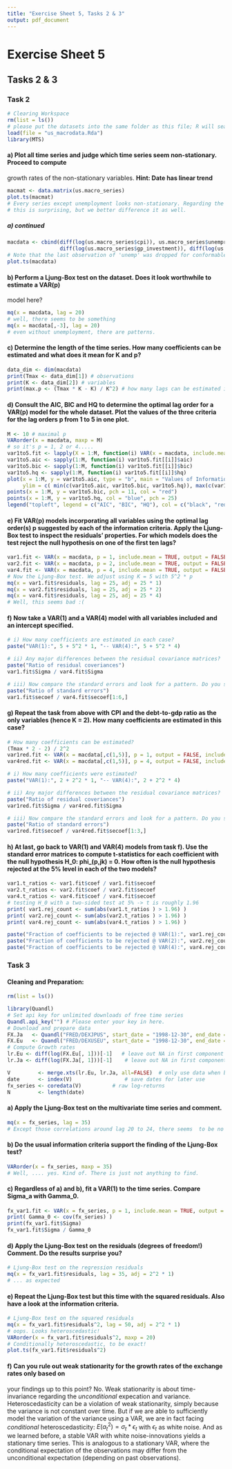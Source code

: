 ```yaml
---
title: "Exercise Sheet 5, Tasks 2 & 3"
output: pdf_document
---
```


# Exercise Sheet 5
## Tasks 2 & 3  

### Task 2
```r
# Clearing Workspace
rm(list = ls())
# please put the datasets into the same folder as this file; R will search in the latter's directory by default
load(file = "us_macrodata.Rda")
library(MTS)
```

#### a) Plot all time series and judge which time series seem non-stationary. Proceed to compute
growth rates of the non-stationary variables.
**Hint: Date has linear trend**
```r
macmat <- data.matrix(us.macro_series)
plot.ts(macmat)
# Every series except unemployment looks non-stationary. Regarding the debt-to-gdp ratio,
# this is surprising, but we better difference it as well.
```


##### a) continued
```r
macdata <- cbind(diff(log(us.macro_series$cpi)), us.macro_series$unemprate[-T], diff(log(us.macro_series$rgdp)),
                 diff(log(us.macro_series$gp_investment)), diff(log(us.macro_series$debt_gdp)))
# Note that the last observation of 'unemp' was dropped for conformable length. Its last and not first due to the date information: measurements are always from the first day of a quarter.
plot.ts(macdata)
```


#### b) Perform a Ljung-Box test on the dataset. Does it look worthwhile to estimate a VAR(p)
model here?
```r
mq(x = macdata, lag = 20)
# well, there seems to be something
mq(x = macdata[,-3], lag = 20)
# even without unemployment, there are patterns.
```

#### c) Determine the length of the time series. How many coefficients can be estimated and what does it mean for K and p?
```r
data_dim <- dim(macdata) 
print(Tmax <- data_dim[1]) # observations
print(K <- data_dim[2]) # variables
print(max.p <- (Tmax * K - K) / K^2) # how many lags can be estimated in addition to the intercept
```

#### d) Consult the AIC, BIC and HQ to determine the optimal lag order for a VAR(p) model for the whole dataset. Plot the values of the three criteria for the lag orders p from 1 to 5 in one plot.
```r
M <- 10 # maximal p 
VARorder(x = macdata, maxp = M)
# so it's p = 1, 2 or 4.....
var1to5.fit <- lapply(X = 1:M, function(i) VAR(x = macdata, include.mean = TRUE, p = i, output = FALSE))
var1to5.aic <- sapply(1:M, function(i) var1to5.fit[[i]]$aic)
var1to5.bic <- sapply(1:M, function(i) var1to5.fit[[i]]$bic)
var1to5.hq <- sapply(1:M, function(i) var1to5.fit[[i]]$hq)
plot(x = 1:M, y = var1to5.aic, type = "b", main = "Values of Information Criteria", xlab = "p",
     ylim = c( min(c(var1to5.aic, var1to5.bic, var1to5.hq)), max(c(var1to5.aic, var1to5.bic, var1to5.hq)) ) )
points(x = 1:M, y = var1to5.bic, pch = 11, col = "red")
points(x = 1:M, y = var1to5.hq, col = "blue", pch = 25)
legend("topleft", legend = c("AIC", "BIC", "HQ"), col = c("black", "red", "blue"), pch = c(NA, 11, 25), lwd = c(2, NA, NA))
```

#### e) Fit VAR(p) models incorporating all variables using the optimal lag order(s) p suggested by each of the information criteria. Apply the Ljung-Box test to inspect the residuals’ properties. For which models does the test reject the null hypothesis on one of the first ten lags?
```r
var1.fit <- VAR(x = macdata, p = 1, include.mean = TRUE, output = FALSE)
var2.fit <- VAR(x = macdata, p = 2, include.mean = TRUE, output = FALSE)
var4.fit <- VAR(x = macdata, p = 4, include.mean = TRUE, output = FALSE)
# Now the Ljung-Box test. We adjust using K = 5 with 5^2 * p
mq(x = var1.fit$residuals, lag = 25, adj = 25 * 1)
mq(x = var2.fit$residuals, lag = 25, adj = 25 * 2)
mq(x = var4.fit$residuals, lag = 25, adj = 25 * 4)
# Well, this seems bad :(
```

#### f) Now take a VAR(1) and a VAR(4) model with all variables included and an intercept specified.

```r
# i) How many coefficients are estimated in each case?
paste("VAR(1):", 5 + 5^2 * 1, "-- VAR(4):", 5 + 5^2 * 4)

# ii) Any major differences between the residual covariance matrices?
paste("Ratio of residual coveriances")
var1.fit$Sigma / var4.fit$Sigma

# iii) Now compare the standard errors and look for a pattern. Do you see the same pattern in Sigma_a ?
paste("Ratio of standard errors")
var1.fit$secoef / var4.fit$secoef[1:6,]
```

#### g) Repeat the task from above with CPI and the debt-to-gdp ratio as the only variables (hence K = 2). How many coefficients are estimated in this case?
```r
# How many coefficients can be estimated?
(Tmax * 2 - 2) / 2^2
var1red.fit <- VAR(x = macdata[,c(1,5)], p = 1, output = FALSE, include.mean = TRUE)
var4red.fit <- VAR(x = macdata[,c(1,5)], p = 4, output = FALSE, include.mean = TRUE)

# i) How many coefficients were estimated?
paste("VAR(1):", 2 + 2^2 * 1, "-- VAR(4):", 2 + 2^2 * 4)

# ii) Any major differences between the residual covariance matrices?
paste("Ratio of residual coveriances")
var1red.fit$Sigma / var4red.fit$Sigma

# iii) Now compare the standard errors and look for a pattern. Do you see the same pattern in Sigma_a ?
paste("Ratio of standard errors")
var1red.fit$secoef / var4red.fit$secoef[1:3,]
```

#### h) At last, go back to VAR(1) and VAR(4) models from task f). Use the standard error matrices to compute t-statistics for each coefficient with the null hypothesis H_0: phi_(p,jk) = 0. How often is the null hypothesis rejected at the 5% level in each of the two models? 
```r
var1.t_ratios <- var1.fit$coef / var1.fit$secoef
var2.t_ratios <- var2.fit$coef / var2.fit$secoef
var4.t_ratios <- var4.fit$coef / var4.fit$secoef
# testing H_0 with a two-sided test at 5% -> t is roughly 1.96
print( var1.rej_count <- sum(abs(var1.t_ratios ) > 1.96) )
print( var2.rej_count <- sum(abs(var2.t_ratios ) > 1.96) )
print( var4.rej_count <- sum(abs(var4.t_ratios ) > 1.96) )

paste("Fraction of coefficients to be rejected @ VAR(1):", var1.rej_count / (5 + 5^2 * 1))
paste("Fraction of coefficients to be rejected @ VAR(2):", var2.rej_count / (5 + 5^2 * 2))
paste("Fraction of coefficients to be rejected @ VAR(4):", var4.rej_count / (5 + 5^2 * 4))
```


### Task 3
#### Cleaning and Preparation:
```r
rm(list = ls())

library(Quandl)
# Set api key for unlimited downloads of free time series
Quandl.api_key("") # Please enter your key in here.
# Download and prepare data
FX.Ja   <- Quandl("FRED/DEXJPUS", start_date = "1998-12-30", end_date = "2018-12-31", type = "xts")   # Download daily data on Japan/US FX rates
FX.Eu   <- Quandl("FRED/DEXUSEU", start_date = "1998-12-30", end_date = "2018-12-31", type = "xts")  # Download daily data on Euro/US FX rates
# Compute Growth rates
lr.Eu <- diff(log(FX.Eu[, 1]))[-1]   # leave out NA in first component via [-1]
lr.Ja <- diff(log(FX.Ja[, 1]))[-1]    # leave out NA in first component via [-1]

V         <- merge.xts(lr.Eu, lr.Ja, all=FALSE)  # only use data when both log-returns are available
date      <- index(V)                 # save dates for later use
fx_series <- coredata(V)          # raw log-returns
N         <- length(date)
```

#### a) Apply the Ljung-Box test on the multivariate time series and comment.
```r
mq(x = fx_series, lag = 35)
# Except those correlations around lag 20 to 24, there seems  to be no commanding dynamic pattern here.
```

#### b) Do the usual information criteria support the finding of the Ljung-Box test?
```r
VARorder(x = fx_series, maxp = 35)
# Well, .... yes. Kind of. There is just not anything to find.
```

#### c) Regardless of a) and b), fit a VAR(1) to the time series. Compare Sigma_a with Gamma_0.
```r
fx_var1.fit <- VAR(x = fx_series, p = 1, include.mean = TRUE, output = FALSE)
print( Gamma_0 <- cov(fx_series) )
print(fx_var1.fit$Sigma)
fx_var1.fit$Sigma / Gamma_0
```

#### d) Apply the Ljung-Box test on the residuals (degrees of freedom!) Comment. Do the results surprise you?
```r
# Ljung-Box test on the regression residuals 
mq(x = fx_var1.fit$residuals, lag = 35, adj = 2^2 * 1)
# ... as expected

```

#### e) Repeat the Ljung-Box test but this time with the squared residuals. Also have a look at the information criteria.
```r
# Ljung-Box test on the squared residuals
mq(x = fx_var1.fit$residuals^2, lag = 50, adj = 2^2 * 1)
# oops. Looks heteroscedastic!
VARorder(x = fx_var1.fit$residuals^2, maxp = 20)
# Conditionally heteroscedastic, to be exact!
plot.ts(fx_var1.fit$residuals^2)
```
#### f) Can you rule out weak stationarity for the growth rates of the exchange rates only based on
your findings up to this point?
No. Weak stationarity is about time-invariance regarding the *unconditional* expecation and variance. Heteroscedasticity can be a violation of weak stationarity, simply because the variance is not constant over time. But if we are able to sufficiently model the variation of the variance using a VAR, we are in fact facing *conditional* heteroscedasticity: $E(a_{t}^2) = \sigma_{t} * \epsilon_{t}$ with $\epsilon_{t}$ as white noise.  And as we learned before, a stable VAR with white noise-innovations yields a stationary time series.
This is analogous to a stationary VAR, where the conditional expectation of the observations may differ from the unconditional expectation (depending on past observations).











